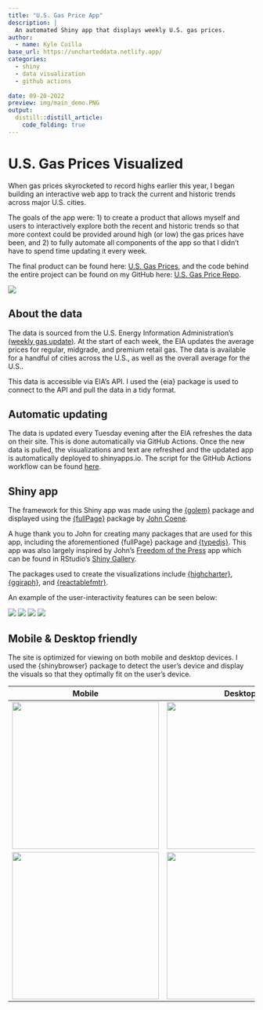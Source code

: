 ```yaml
---
title: "U.S. Gas Price App"
description: |
  An automated Shiny app that displays weekly U.S. gas prices.
author:
  - name: Kyle Cuilla
base_url: https://uncharteddata.netlify.app/
categories:
  - shiny
  - data visualization
  - github actions
  
date: 09-20-2022
preview: img/main_demo.PNG
output:
  distill::distill_article:
    code_folding: true
---
```


# U.S. Gas Prices Visualized

When gas prices skyrocketed to record highs earlier this year, I began building an interactive web app to track the current and historic trends across major U.S. cities. 

The goals of the app were: 1) to create a product that allows myself and users to interactively explore both the recent and historic trends so that more context could be provided around high (or low) the gas prices have been, and 2) to fully automate all components of the app so that I didn't have to spend time updating it every week. 

The final product can be found here: [U.S. Gas Prices](https://kcuilla.shinyapps.io/usgasprices/), and the code behind the entire project can be found on my GitHub here: [U.S. Gas Price Repo](https://github.com/kcuilla/USgasprices).

<img src="https://raw.githubusercontent.com/kcuilla/USgasprices/main/imgs/main_demo.PNG" />

## About the data

The data is sourced from the U.S. Energy Information Administration's [(weekly gas update)](https://www.eia.gov/petroleum/gasdiesel/). At the start of each week, the EIA updates the average prices for regular, midgrade, and premium retail gas. The data is available for a handful of cities across the U.S., as well as the overall average for the U.S..

This data is accessible via EIA's API. I used the {eia} package is used to connect to the API and pull the data in a tidy format. 

## Automatic updating

The data is updated every Tuesday evening after the EIA refreshes the data on their site. This is done automatically via GitHub Actions. Once the new data is pulled, the visualizations and text are refreshed and the updated app is automatically deployed to shinyapps.io. The script for the GitHub Actions workflow can be found [here](https://github.com/kcuilla/USgasprices/tree/main/.github/workflows).

## Shiny app

The framework for this Shiny app was made using the [{golem}](https://thinkr-open.github.io/golem/) package and displayed using the [{fullPage}](https://fullpage.rinterface.com/index.html) package by [John Coene](https://github.com/JohnCoene). 

A huge thank you to John for creating many packages that are used for this app, including the aforementioned {fullPage} package and [{typedjs}](https://github.com/JohnCoene/typedjs). This app was also largely inspired by John's [Freedom of the Press](https://gallery.shinyapps.io/freedom-press-index/?_ga=2.217079061.223099009.1656718664-1490211595.1582849274) app which can be found in RStudio's [Shiny Gallery](https://shiny.rstudio.com/gallery/).

The packages used to create the visualizations include [{highcharter}](https://jkunst.com/highcharter/), [{ggiraph}](https://davidgohel.github.io/ggiraph/#:~:text=ggiraph%20is%20a%20tool%20that,when%20used%20in%20shiny%20applications.), and [{reactablefmtr}](https://kcuilla.github.io/reactablefmtr/).

An example of the user-interactivity features can be seen below:

<img src="https://raw.githubusercontent.com/kcuilla/USgasprices/main/imgs/gas_linechart_demo.gif">
<img src="https://raw.githubusercontent.com/kcuilla/USgasprices/main/imgs/gas_map_demo.gif">
<img src="https://raw.githubusercontent.com/kcuilla/USgasprices/main/imgs/gas_table_demo.gif">
<img src="https://raw.githubusercontent.com/kcuilla/USgasprices/main/imgs/gas_waterfall_demo_ex.gif">

## Mobile & Desktop friendly

The site is optimized for viewing on both mobile and desktop devices. I used the {shinybrowser} package to detect the user's device and display the visuals so that they optimally fit on the user's device. 

Mobile             |  Desktop
:-------------------------:|:-------------------------:
<img src="https://raw.githubusercontent.com/kcuilla/USgasprices/main/imgs/table_mobile.jpg" height=300/>  |  <img src="https://raw.githubusercontent.com/kcuilla/USgasprices/main/imgs/table_desktop_ex.png" height=300/>
<img src="https://raw.githubusercontent.com/kcuilla/USgasprices/main/imgs/waterfall_mobile.jpg" height=300/>  |  <img src="https://raw.githubusercontent.com/kcuilla/USgasprices/main/imgs/waterfall_desktop.jpg" height=300/>
